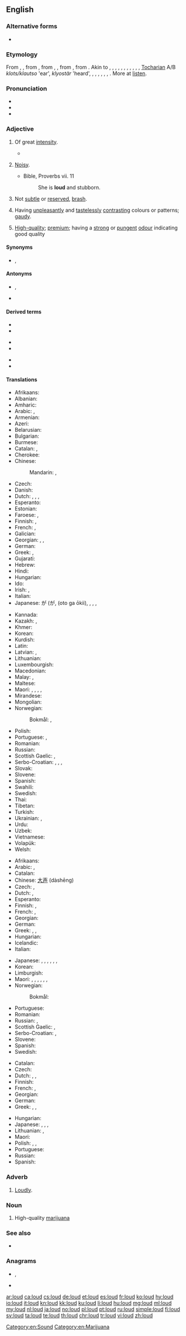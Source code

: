 {{also|Loud}}
==English==

===Alternative forms===
* {{l|en|lowd}} {{qualifier|obsolete}}

===Etymology===
From {{etyl|enm|en}} {{m|enm|loud}}, {{m|enm|lud}}, from {{etyl|ang|en}} {{m|ang|hlūd||loud, noisy, sounding, sonorous}}, from {{etyl|gem-pro|en}} {{m|gem-pro|*hlūdaz}}, {{m|gem-pro|*hlūþaz||heard}}, from {{etyl|ine-pro|en}} {{m|ine-pro|*ḱlewtos||heard, famous}}, from {{etyl|ine-pro|en}} {{m|ine-pro|*ḱlew-||to hear}}. Akin to {{cog|sco|loud}}, {{m|sco|lowd||loud}}, {{cog|sv|ljud}}, {{cog|fy|lûd||loud}}, {{cog|nl|luid||loud}}, {{cog|nds|lud||loud}}, {{cog|de|laut||loud}}, {{cog|ga|clú||repute}}, {{cog|cy|clywed||heard}}, {{m|cy|clod||praise}}, {{cog|la|inclutus||famous}}, [[Tocharian]] A/B ''klots/klautso'' 'ear', ''klyostär'' 'heard', {{cog|grc|κλυτός||famous}}, {{cog|sq|quaj||to name, call}}, {{m|sq|shquar||famous, notorious}}, {{cog|xcl|լու||the act of hearing}}, {{cog|cu|слава||glory}}, {{m|cu|слово||word}}, {{cog|sa|श्रव||glory|tr=śráva}}. More at [[listen]].

===Pronunciation===
* {{IPA|/laʊd/|lang=en}}
* {{audio|en-us-loud.ogg|Audio (US)|lang=en}}
* {{rhymes|aʊd|lang=en}}

===Adjective===
{{en-adj|er}}

# {{lb|en|of a sound}} Of great [[intensity]].
#* {{quote-book|year=1898|author={{w|Winston Churchill (novelist)|Winston Churchill}}
|title={{w|The Celebrity}}|chapter=4
|passage=Mr. Cooke at once began a tirade against the residents of Asquith for permitting a sandy and generally disgraceful condition of the roads. So roundly did he vituperate the inn management in particular, and with such a '''loud''' flow of words, that I trembled lest he should be heard on the veranda.}}
#: {{ux|en|Turn that music down; it's too '''loud.'''}}
# {{lb|en|of a person, thing, event, etc.}} [[noisy|Noisy]].
#* Bible, Proverbs vii. 11
#*: She is '''loud''' and stubborn.
#: {{ux|en|a '''loud''' party that went on all night}}
# {{lb|en|of a person, event, etc.}} Not [[subtle]] or [[reserved]], [[brash]].
# {{lb|en|of clothing, decorations, etc.}} Having [[unpleasant]]ly and [[tasteless]]ly [[contrast]]ing colours or patterns; [[gaudy]].
#: {{ux|en|a '''loud''' style of dress;&nbsp; '''loud colors'''}}
# {{lb|en|of marijuana|slang}} [[high-quality|High-quality]]; [[premium]]; {{lb|en|by extension}} having a [[strong]] or [[pungent]] [[odour]] indicating good quality

====Synonyms====
* {{sense|of clothing, etc}} {{l|en|garish}}, {{l|en|gaudy}}

====Antonyms====
* {{sense|sound}} {{l|en|quiet}}, {{l|en|soft}}
* {{sense|person}} {{l|en|quiet}}

====Derived terms====
{{rel-top3|Terms derived from ''loud'' (adjective)}}
* {{l|en|aloud}}
* {{l|en|loudhailer}}
{{rel-mid3}}
* {{l|en|loudly}}
* {{l|en|loudmouth}}
{{rel-mid3}}
* {{l|en|loudness}}
* {{l|en|loudspeaker}}
{{rel-bottom}}

====Translations====
{{trans-top|of a sound}}
* Afrikaans: {{t|af|hard}}
* Albanian: {{t-needed|sq}}
* Amharic: {{t-needed|am}}
* Arabic: {{qualifier|indefinite}} {{t|ar|عَالٍ}}, {{qualifier|definite}} {{t|ar|عال|alt=اَلْعَالِي}}
* Armenian: {{t+|hy|բարձր}}
* Azeri: {{t+|az|uca}}
* Belarusian: {{t|be|гу́чны|sc=Cyrl}}
* Bulgarian: {{t+|bg|гръ́мък|sc=Cyrl}}
* Burmese: {{t-needed|my}}
* Catalan: {{t+|ca|fort}}, {{t+|ca|alt}}
* Cherokee: {{t|chr|ᎠᏍᏓᏯ|tr=asdaya|sc=Cher}}
* Chinese:
*: Mandarin: {{t+|cmn|大聲|alt=大聲的|sc=Hani}}, {{t+|cmn|大声|tr=dàshēng de|alt=大声的|sc=Hani}}
* Czech: {{t+|cs|hlasitý}}
* Danish: {{t+|da|høj}}
* Dutch: {{t+|nl|luid}}, {{t+|nl|luide}}, {{t+|nl|hard}}, {{t+|nl|harde}}
* Esperanto: {{t|eo|laŭta}}
* Estonian: {{t|et|vali}}
* Faroese: {{t|fo|høgur}}, {{t|fo|harður}}
* Finnish: {{t+|fi|äänekäs}}, {{t|fi|kovalla}}
* French: {{t+|fr|fort|m}}, {{t+|fr|forte|f}}
* Galician: {{t-needed|gl}}
* Georgian: {{t|ka|ხმამაღალი}}, {{t|ka|ხმაძლიერი}}, {{t|ka|მჟღერი}}
* German: {{t+|de|laut}}
* Greek: {{t+|el|ηχηρός|m}}, {{t+|el|δυνατός|m}}
* Gujarati: {{t-needed|gu}}
* Hebrew: {{t|he|בְּקוֹל רָם}}
* Hindi: {{t-needed|hi}}
* Hungarian: {{t+|hu|hangos}}
* Ido: {{t+|io|lauta}}
* Irish: {{t+|ga|ard}}, {{t|ga|glórach}}
* Italian: {{t+|it|forte|m|f}}
* Japanese: {{l|ja|音}}が{{l|ja|大きい}} ({{l|ja|おと}}が{{l|ja|おおきい}}, (oto ga ōkii), {{qualifier|of a voice}} {{t+|ja|大声|tr=[[おおごえ]], ōgoe|sc=Jpan}}, {{t|ja|騒々しい|tr=[[そうぞうしい]], sōzōshii|sc=Jpan}}, {{t|ja|喧しい|tr=[[やかましい]], yakamashii|sc=Jpan}}, {{t|ja|煩い|tr=[[うるさい]], urusai|sc=Jpan}}
{{trans-mid}}
* Kannada: {{t-needed|kn}}
* Kazakh: {{t+|kk|қатты|sc=Cyrl}}, {{t|kk|сартыл|sc=Cyrl}}
* Khmer: {{t+|km|ខ្លាំង|tr=klang|sc=Khmr}}
* Korean: {{t+|ko|시끄럽다|sc=Kore}}
* Kurdish: {{t-needed|ku}}
* Latin: {{t+|la|magnus}}
* Latvian: {{t|lv|skaļš}}, {{t|lv|skanīgs}}
* Lithuanian: {{t|lt|garsus}}
* Luxembourgish: {{t-needed|lb}}
* Macedonian: {{t|mk|гласен|sc=Cyrl}}
* Malay: {{t|ms|kuat}}, {{t|ms|lantang}} {{qualifier|voice}}
* Maltese: {{t-needed|mt}}
* Maori: {{t|mi|tīhoihoi}}, {{t|mi|tīwerawera}}, {{t|mi|rahi}}, {{t|mi|rarahi}}, {{t|mi|tiori}}
* Mirandese: {{t-needed|mwl}}
* Mongolian: {{t-needed|mn}}
* Norwegian: 
*: Bokmål: {{t+|nb|høy}}, {{t|nb|høylytt}}
* Polish: {{t+|pl|głośny}}
* Portuguese: {{t+|pt|alto|m}}, {{t+|pt|alta|f}}
* Romanian: {{t+|ro|tare}}
* Russian: {{t+|ru|гро́мкий}}
* Scottish Gaelic: {{t|gd|faramach}}, {{t|gd|fuaimneach}}
* Serbo-Croatian: {{t+|sh|glȁsan}}, {{t+|sh|bȕčan}}, {{t|sh|гласан}}, {{t|sh|бучан}}
* Slovak: {{t|sk|hlasný}}
* Slovene: {{t+|sl|glasen}}
* Spanish: {{t+|es|fuerte|m|f}}
* Swahili: {{t-needed|sw}}
* Swedish: {{t+|sv|hög}}
* Thai: {{t-needed|th}}
* Tibetan: {{t-needed|bo}}
* Turkish: {{t+|tr|yüksek}}
* Ukrainian: {{t|uk|голо́сний|sc=Cyrl}}, {{t|uk|гу́чний|sc=Cyrl}}
* Urdu: {{t-needed|ur}}
* Uzbek: {{t+|uz|qichqiroq}}
* Vietnamese: {{t-needed|vi}}
* Volapük: {{t-needed|vo}}
* Welsh: {{t+|cy|ban}}
{{trans-bottom}}

{{trans-top|noisy}}
* Afrikaans: {{t|af|hard}}
* Arabic: {{qualifier|indefinite}} {{t|ar|عَالٍ}}, {{qualifier|definite}} {{t|ar|عال|alt=اَلْعَالِي}}
* Catalan: {{t|ca|estrident}}
* Chinese: [[大声]] (dàshēng)
* Czech: {{t+|cs|hlasitý}}, {{t+|cs|hlučný}}
* Dutch: {{t+|nl|luidruchtig}}, {{t+|nl|luidruchtige}}
* Esperanto: {{t|eo|brua}}
* Finnish: {{t+|fi|äänekäs}}, {{t+|fi|kovaääninen}}
* French: {{t+|fr|bruyant|m}}, {{t+|fr|bruyante|f}}
* Georgian: {{t-needed|ka}}
* German: {{t+|de|laut}}
* Greek: {{t+|el|θορυβώδης|m}}, {{t+|el|βροντερός|m}}, {{t+|el|βροντώδης|m}}
* Hungarian: {{t+|hu|hangos}}
* Icelandic: {{t+|is|hávær}}
* Italian: {{t+|it|rumoroso|m}}
{{trans-mid}}
* Japanese: {{t|ja|煩い|tr=[[うるさい]], [[urusai]]|sc=Jpan}}, {{t+|ja|姦しい|tr=[[かしましい]], [[kashimashii]]|sc=Jpan}}, {{t|ja|囂しい|tr=[[かまびすしい]], [[kamabisushii]]|sc=Jpan}}, {{t|ja|騒がしい|tr=[[さわがしい]], [[sawagashii]]|sc=Jpan}}, {{t|ja|騒々しい|tr=[[そうぞうしい]], [[sōzōshii]]|sc=Jpan}}, {{t|ja|騒然|tr=[[そうぜん]], [[sōzen]]|sc=Jpan}}, {{t|ja|喧しい|tr=[[やかましい]], [[yakamashii]]|sc=Jpan}}
* Korean: {{t|ko|시끄러운|tr=sikkeureoun}}
* Limburgish: {{t+|li|helle}}
* Maori: {{t|mi|hoihoi}}, {{t|mi|turituri}}, {{t|mi|māniania}}, {{t|mi|kurupākara}}, {{t|mi|haunene}}, {{t|mi|makekeno}}, {{t|mi|tīhoihoi}}
* Norwegian:
*: Bokmål: {{t|nb|høylytt}}
* Portuguese: {{t+|pt|barulhento}}
* Romanian: {{t+|ro|gălăgios}}
* Russian: {{t+|ru|гро́мкий}}, {{t+|ru|шу́мный}}
* Scottish Gaelic: {{t|gd|faramach}}, {{t|gd|fuaimneach}}
* Serbo-Croatian: {{t+|sh|glȁsan}}, {{t+|sh|bȕčan}}
* Slovene: {{t|sl|hrupen}}
* Spanish: {{t+|es|ruidoso}}
* Swedish: {{t+|sv|ljudlig}}
{{trans-bottom}}

{{trans-top|of a colour, clothing, etc.}}
* Catalan: {{t|ca|cridaner}}
* Czech: {{t|cs|křiklavý}}
* Dutch: {{t+|nl|vloekend}}, {{t+|nl|schreeuwerig}}, {{t+|nl|fel}}
* Finnish: {{t+|fi|räikeä}}
* French: {{t+|fr|voyant|m}}, {{t+|fr|voyante|f}}
* Georgian: {{t|ka|მყვირალა}}
* German: {{t+|de|grell}}
* Greek: {{t+|el|φανταχτερός|m}}, {{t+|el|χτυπητός|m}}, {{t+|el|κραυγαλέος|m}}
{{trans-mid}}
* Hungarian: {{t+|hu|harsány}}
* Japanese: {{t+|ja|派手|alt=派手な|tr=はでな, hade na|sc=Jpan}}, {{t+|ja|けばけばしい|tr=[[kebakebashii]]|sc=Jpan}}, {{t|ja|どぎつい|tr=[[dogitsui]]|sc=Jpan}}, {{t|ja|毒々しい|tr=[[どくどくしい]], [[dokudokushii]]|sc=Jpan}}
* Lithuanian: {{t|lt|rėksmingas|m}}, {{t|lt|rėksminga|f}}
* Maori: {{t|mi|tiori}}
* Polish: {{t+|pl|krzykliwy|m}}, {{t|pl|krzykliwa|f}}, {{t|pl|krzykliwe}}
* Portuguese: {{t+|pt|berrante}}
* Russian: {{t+|ru|крича́щий}}
* Spanish: {{t|es|chillón|m}}
{{trans-bottom}}

===Adverb===
{{en-adv}}

# [[loudly|Loudly]].

===Noun===
{{en-noun|-}}

# {{lb|en|slang}} High-quality [[marijuana]]

===See also===
* {{l|en|dank}}

===Anagrams===
* {{l|en|ludo}}, {{l|en|Ludo}}
* {{l|en|ould}}

[[Category:en:Sound]]
[[Category:en:Marijuana]]

[[ar:loud]]
[[ca:loud]]
[[cs:loud]]
[[de:loud]]
[[et:loud]]
[[es:loud]]
[[fr:loud]]
[[ko:loud]]
[[hy:loud]]
[[io:loud]]
[[it:loud]]
[[kn:loud]]
[[kk:loud]]
[[ku:loud]]
[[li:loud]]
[[hu:loud]]
[[mg:loud]]
[[ml:loud]]
[[my:loud]]
[[nl:loud]]
[[ja:loud]]
[[no:loud]]
[[pl:loud]]
[[pt:loud]]
[[ru:loud]]
[[simple:loud]]
[[fi:loud]]
[[sv:loud]]
[[ta:loud]]
[[te:loud]]
[[th:loud]]
[[chr:loud]]
[[tr:loud]]
[[vi:loud]]
[[zh:loud]]